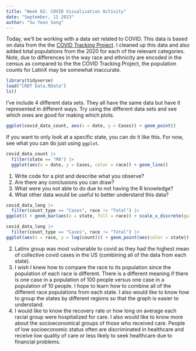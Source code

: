 ```yaml
---
title: "Week 02: COVID Visualization Activity"
date: "September, 11 2023"
author: "Su Yeon Song"
---
```


Today, we'll be working with a data set related to COVID.
This data is based on data from the the [COVID Tracking Project](https://covidtracking.com/).
I cleaned up this data and also added total populations from the 2020 for each of the relevant categories.
Note, due to differences in the way race and ethnicity are encoded in the census as compared to the the COVID Tracking Project, the population counts for LatinX may be somewhat inaccurate.

```r
library(tidyverse)
load("CRDT Data.RData")
ls()
```

I've include 4 different data sets.
They all have the same data but have it represented in different ways.
Try using the different data sets and see which ones are good for making which plots.


```r
ggplot(covid_data_count, aes(x = date, y = Cases)) + geom_point()
```



If you want to only look at a specific state, you can do it like this.
For now, see what you can do just using `ggplot`.

```r
covid_data_count |> 
  filter(state == "MA") |> 
  ggplot(aes(x = date, y = Cases, color = race)) + geom_line()
```

1. Write code for a plot and describe what you observe?
2. Are there any conclusions you can draw?
3. What were you not able to do due to not having the R knowledge?
4. What other data would be useful to better understand this data?

```r
covid_data_long |>
  filter(count_type == "Cases", race != "Total") |>
ggplot() + geom_bar(aes(x = state, fill = race)) + scale_x_discrete(guide = guide_axis(angle = 90)) + ylab('covid case count')
```

```r
covid_data_long |>
  filter(count_type == "Cases", race != "Total") |>
ggplot(aes(x = race, y = log(count))) + geom_point(aes(color = state)) + scale_x_discrete(guide = guide_axis(angle = 90)) + scale_y_continuous("log of collective covid case count") + stat_summary(fun = mean, geom = "point", size = 4, alpha = 0.25)
```

2. Latinx group was most vulnerable to covid as they had the highest mean of collective covid cases in the US (combining all of the data from each state).
3. I wish I knew how to compare the race to its population since the population of each race is different. There is a different meaning if there is one case in a population of 100 people versus one case in a population of 10 people. I hope to learn how to combine all of the different race populations from each state. I also would like to know how to group the states by different regions so that the graph is easier to understand.
4. I would like to know the recovery rate or how long on average each racial group were hospitalized for care. I also would like to know more about the socioeconomical groups of those who received care. People of low socioeconomic status often are discriminated in healthcare and receive low quality of care or less likely to seek healthcare due to financial problems.